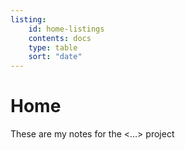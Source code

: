 ```yaml
---
listing:
    id: home-listings
    contents: docs
    type: table
    sort: "date"
---
```

# Home {.unnumbered}

These are my notes for the <...> project

::: {#home-listings}
:::
